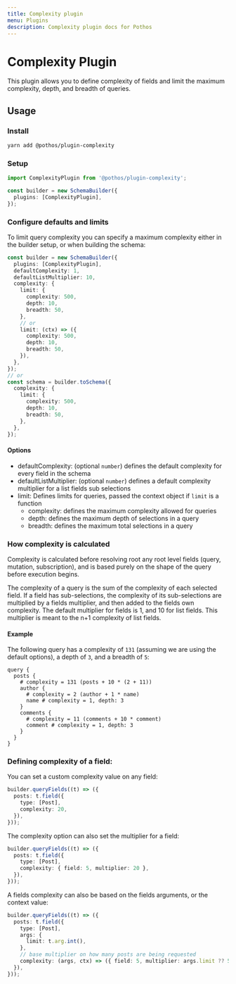 ```yaml
---
title: Complexity plugin
menu: Plugins
description: Complexity plugin docs for Pothos
---
```





# Complexity Plugin

This plugin allows you to define complexity of fields and limit the maximum complexity, depth, and
breadth of queries.

## Usage

### Install

```bash
yarn add @pothos/plugin-complexity
```

### Setup

```typescript
import ComplexityPlugin from '@pothos/plugin-complexity';

const builder = new SchemaBuilder({
  plugins: [ComplexityPlugin],
});
```

### Configure defaults and limits

To limit query complexity you can specify a maximum complexity either in the builder setup, or when
building the schema:

```typescript
const builder = new SchemaBuilder({
  plugins: [ComplexityPlugin],
  defaultComplexity: 1,
  defaultListMultiplier: 10,
  complexity: {
    limit: {
      complexity: 500,
      depth: 10,
      breadth: 50,
    },
    // or
    limit: (ctx) => ({
      complexity: 500,
      depth: 10,
      breadth: 50,
    }),
  },
});
// or
const schema = builder.toSchema({
  complexity: {
    limit: {
      complexity: 500,
      depth: 10,
      breadth: 50,
    },
  },
});
```

#### Options

- defaultComplexity: (optional `number`) defines the default complexity for every field in the
  schema
- defaultListMultiplier: (optional `number`) defines a default complexity multiplier for a list
  fields sub selections
- limit: Defines limits for queries, passed the context object if `limit` is a function
  - complexity: defines the maximum complexity allowed for queries
  - depth: defines the maximum depth of selections in a query
  - breadth: defines the maximum total selections in a query

### How complexity is calculated

Complexity is calculated before resolving root any root level fields (query, mutation,
subscription), and is based purely on the shape of the query before execution begins.

The complexity of a query is the sum of the complexity of each selected field. If a field has
sub-selections, the complexity of its sub-selections are multiplied by a fields multiplier, and then
added to the fields own complexity. The default multiplier for fields is 1, and 10 for list fields.
This multiplier is meant to the n+1 complexity of list fields.

#### Example

The following query has a complexity of `131` (assuming we are using the default options), a depth
of `3`, and a breadth of `5`:

```gql
query {
  posts {
    # complexity = 131 (posts + 10 * (2 + 11))
    author {
      # complexity = 2 (author + 1 * name)
      name # complexity = 1, depth: 3
    }
    comments {
      # complexity = 11 (comments + 10 * comment)
      comment # complexity = 1, depth: 3
    }
  }
}
```

### Defining complexity of a field:

You can set a custom complexity value on any field:

```typescript
builder.queryFields((t) => ({
  posts: t.field({
    type: [Post],
    complexity: 20,
  }),
}));
```

The complexity option can also set the multiplier for a field:

```typescript
builder.queryFields((t) => ({
  posts: t.field({
    type: [Post],
    complexity: { field: 5, multiplier: 20 },
  }),
}));
```

A fields complexity can also be based on the fields arguments, or the context value:

```typescript
builder.queryFields((t) => ({
  posts: t.field({
    type: [Post],
    args: {
      limit: t.arg.int(),
    },
    // base multiplier on how many posts are being requested
    complexity: (args, ctx) => ({ field: 5, multiplier: args.limit ?? 5 }),
  }),
}));
```
